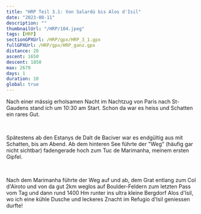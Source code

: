 ```yaml
---
title: "HRP Teil 3.1: Von Salardú bis Alos d'Isil"
date: "2023-08-11"
description: ""
thumbnailUrl: "/HRP/104.jpeg"
tags: [HRP]
sectionGPXUrl: /HRP/gpx/HRP_3_1.gpx
fullGPXUrl: /HRP/gpx/HRP_ganz.gpx
distance: 20
ascent: 1650
descent: 1850
max: 2679
days: 1
duration: 10
global: true
---
```


Nach einer mässig erholsamen Nacht im Nachtzug von Paris nach St-Gaudens stand ich um 10:30 am Start. Schon da war es heiss und Schatten ein rares Gut.

<Img
	imageUrl="/HRP/101.jpeg"
	description="Hässliches Skigebiet und Berge hinten links durch die ich im 2019 gewandert war"
/>
<Img
	imageUrl="/HRP/102.jpeg"
	description="wilde (?) Pferde mitten im Skigebiet"
/>
<Img imageUrl="/HRP/103.jpeg" description="Tuc de Marimanha, erster Gipfel" />

Spätestens ab den Estanys de Dalt de Baciver war es endgültig aus mit Schatten, bis am Abend. Ab dem hinteren See führte der "Weg" (häufig gar nicht sichtbar) fadengerade hoch zum Tuc de Marimanha, meinem ersten Gipfel.

<Img
	imageUrl="/HRP/104.jpeg"
	description="Blick zurück auf die Estanys de Dalt de Baciver"
/>
<Img
	imageUrl="/HRP/105.jpeg"
	description="Blick nach Norden mit Frankreich im Hintergrund"
/>

Nach dem Marimanha führte der Weg auf und ab, dem Grat entlang zum Col d'Airoto und von da gut 2km weglos auf Boulder-Feldern zum letzten Pass vom Tag und dann rund 1400 Hm runter ins ultra kleine Bergdorf Alos d'Isil, wo ich eine kühle Dusche und leckeres Znacht im Refugio d'Isil geniessen durfte!

<Img
	imageUrl="/HRP/106.jpeg"
	description="Zweite Tageshälfte (zuerst Gipfel links mittig dann Pass rechts, vor dem breiten grauen Berg)"
/>
